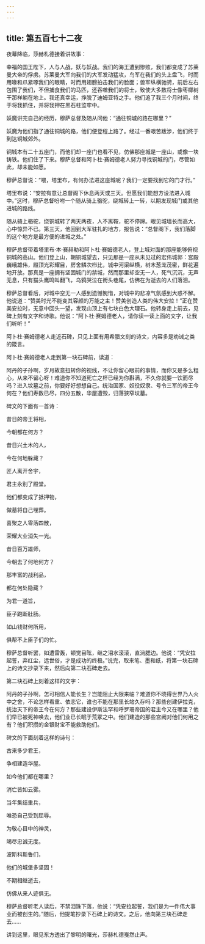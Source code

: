 ```yaml
---
---
---
```

title: 第五百七十二夜
---






夜幕降临，莎赫札德接着讲故事：





幸福的国王陛下，人与人战，妖与妖战。我们的海王遭到惨败，我们都变成了苏莱曼大帝的俘虏。苏莱曼大军向我们的大军发动猛攻，鸟军在我们的头上盘飞，时而用喙和爪紧啄我们的眼睛，时而用翅膀拍击我们的脸面；兽军纵横驰骋，前后左右包围了我们，不但捕食我们的马匹，还吞噬我们的将士，致使大多数将士像枣椰树干那样躺在地上。我还真幸运，挣脱了迪姆亚特之手。他们追了我三个月时间，终于将我抓住，并将我押在黑石柱监牢中。

妖魔讲完自己的经历，穆萨总督及随从问他：“通往铜城的路在哪里？”

妖魔为他们指了通往铜城的路，他们便登程上路了。经过一番艰苦跋涉，他们终于到达铜城郊外。

铜城本有二十五座门，而他们却一座门也看不见，仿佛那座城是一座山，或像一块铸铁。他们住了下来。穆萨总督和阿卜杜·赛姆德老人努力寻找铜城的门，尽管如此，却未能如愿。

穆萨总督说：“喂，塔里布，有何办法进这座城呢？我们一定要找到它的门才行。”

塔里布说：“安拉有意让总督阁下休息两天或三天。但愿我们能想方设法进入城中。”这时，穆萨总督吩咐一个随从骑上骆驼，绕城转上一转，以期发现城门或其他进城的路线。

随从骑上骆驼，绕铜城转了两天两夜，人不离鞍，驼不停蹄。眼见城墙长而高大，心中惊异不已。第三天，他回到大军驻扎的地方，报告说：“总督阁下，我们落脚的这个地方是最方便的进城之处。”

穆萨总督带着塔里布·本·赛赫勒和阿卜杜·赛姆德老人，登上城对面的那座能够俯视铜城的高山。他们登上山，朝铜城望去，只见那是一座从未见过的宏伟城郭：宫殿巍峨雄伟，殿顶光彩耀目，房舍鳞次栉比，城中河渠纵横，树木葱茏茂密，鲜花遍地开放。那真是一座拥有坚固城门的禁城，然而那里却空无一人，死气沉沉，无声无息，只有猫头鹰鸣叫翻飞，乌鸦哭泣在街头巷尾，仿佛在为逝去的人们落泪。

穆萨总督看后，对城中空无一人感到遗憾惋惜，对城中的悲凉气氛感到大惑不解。他说道：“赞美时光不能变其容颜的万能之主！赞美创造人类的伟大安拉！”正在赞美安拉时，无意中回头一望，发现山顶上有七块白色大理石。他转身走上前去，见碑上刻有文字和诗歌。他说：“阿卜杜·赛姆德老人，请你读一读上面的文字，让我们听听！”

阿卜杜·赛姆德老人走近石碑，只见上面有用希腊文刻的诗文，内容多是劝诫之类的箴言。

阿卜杜·赛姆德老人走到第一块石碑前，读道：


阿丹的子孙啊，岁月故意扭转你的视线，不让你留心眼前的事情，而你又是多么粗心，从来不留心呀！难道你不知道死亡之杯已经为你斟满，不久你就要一饮而尽吗？进入坟墓之前，你要好好想想自己。统治国家、奴役奴隶、号令三军的帝王今何在？他们寿数已尽，四分五散，华屋遭毁，归落狭窄坟墓。



碑文的下面有一首诗：


昔日的帝王将相，

今朝都在何方？

昔日兴土木的人，

今在何地躲藏？

匠人离开舍宇，

君主永别了殿堂。

他们都变成了抵押物，

做墓将自己埋葬。

喜聚之人零落四散，

荣耀大业消失一光。

昔日百万雄师，

今朝去了何地何方？

那丰富的战利品，

都在何处隐藏？

为君一道旨，

臣子跑断肚肠。

如山钱财何所用，

俱帮不上臣子们的忙。



穆萨总督听罢，如遭雷轰，顿觉目眩，继之泪水滚滚，直淌腮边。他说：“凭安拉起誓，弃红尘，远世俗，才是成功的终极。”说完，取来笔、墨和纸，将第一块石碑上的诗文抄录下来，然后向第二块石碑走去。

第二块石碑上刻着这样的文字：


阿丹的子孙啊，怎可相信人能长生？岂能阻止大限来临？难道你不晓得世界乃人火中之舍，不论怎样看重、依恋它，谁也不能在那里长站久存吗？那些创建伊拉克，统治天下的帝王今在何方？那些建设伊斯法罕和呼罗珊帝国的君主今又在哪里？他们早已被死神唤去，他们业已长眠于荒冢之中。他们建造的那些宫阙对他们何用之有？他们积攒的金银财宝不能救助他们。



碑文的下面刻着这样的诗句：


古来多少君王，

争相建造华屋。

如今他们都在哪里？

消亡皆如云雾。

当年集结重兵，

唯恐自己受到屈辱。

为敬心目中的神灵，

竭尽忠诚无度。

波斯科斯鲁们，

他们的城堡多坚固！

不期相继逝去，

仿佛从来人迹俱无。



穆萨总督听老人读后，不禁泪珠下落，他说：“凭安拉起誓，我们是为一件伟大事业而被创生的。”随后，他提笔抄录下石碑上的诗文。之后，他向第三块石碑走去……





讲到这里，眼见东方透出了黎明的曙光，莎赫札德戛然止声。